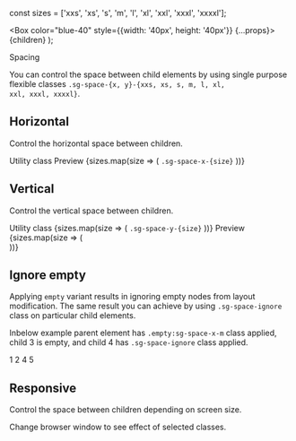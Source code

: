 const sizes = ['xxs', 'xs', 's', 'm', 'l', 'xl', 'xxl', 'xxxl', 'xxxxl'];

  <Box color="blue-40" style={{width: '40px', height: '40px'}} {...props}>
    {children}
  </Box>
);

<Meta title="Utilities/Spacing" />

<PageHeader type="utility">Spacing</PageHeader>

You can control the space between child elements by using single purpose flexible classes <code>.sg-space-{x, y}-{xxs, xs, s, m, l, xl, xxl, xxxl, xxxxl}</code>.

## Horizontal

Control the horizontal space between children.

<StoryVariantTable>
  <thead>
    <tr>
      <td>
        <Headline
          extraBold
          transform="uppercase"
          as="span"
          color="text-gray-60"
          size="xsmall"
        >
          Utility class
        </Headline>
      </td>
      <td>
        <Headline
          extraBold
          transform="uppercase"
          as="span"
          color="text-gray-60"
          size="xsmall"
        >
          Preview
        </Headline>
      </td>
    </tr>
  </thead>
  <tbody>
    {sizes.map(size => (
      <tr key={size}>
        <td>
          <code>.sg-space-x-{size}</code>
        </td>
        <td>
          <Flex className={`sg-space-x-${size}`}>
            <BlueBox />
            <BlueBox />
          </Flex>
        </td>
      </tr>
    ))}
  </tbody>
</StoryVariantTable>

## Vertical

Control the vertical space between children.

<div style={{overflowX: 'scroll', maxWidth: '100%'}}>
  <StoryVariantTable>
    <tr>
      <td
        style={{
          'writing-mode': 'vertical-lr',
          transform: 'scale(-1)',
        }}
      >
        <Headline
          extraBold
          transform="uppercase"
          as="span"
          color="text-gray-60"
          size="xsmall"
        >
          Utility class
        </Headline>
      </td>
      {sizes.map(size => (
        <td
          key={size}
          style={{
            'writing-mode': 'vertical-lr',
            transform: 'scale(-1)',
          }}
        >
          <code>.sg-space-y-{size}</code>
        </td>
      ))}
    </tr>
    <tr>
      <td
        style={{
          'writing-mode': 'vertical-lr',
          transform: 'scale(-1)',
          'text-align': 'right',
        }}
      >
        <Headline
          extraBold
          transform="uppercase"
          as="span"
          color="text-gray-60"
          size="xsmall"
        >
          Preview
        </Headline>
      </td>
      {sizes.map(size => (
        <td key={size} style={{verticalAlign: 'top'}}>
          <div className={`sg-space-y-${size}`}>
            <BlueBox />
            <BlueBox />
          </div>
        </td>
      ))}
    </tr>
  </StoryVariantTable>
</div>

## Ignore empty

Applying <code>empty</code> variant results in ignoring empty nodes from layout modification. The same result you can achieve by using <code>.sg-space-ignore</code> class on particular child elements.

Inbelow example parent element has <code>.empty:sg-space-x-m</code> class applied, child 3 is empty, and child 4 has <code>.sg-space-ignore</code> class applied.

<Flex className="empty:sg-space-x-m">
  <BlueBox>1</BlueBox>
  <BlueBox>2</BlueBox>
  <BlueBox></BlueBox>
  <BlueBox className="sg-space-ignore">4</BlueBox>
  <BlueBox>5</BlueBox>
</Flex>

## Responsive

Control the space between children depending on screen size.

Change browser window to see effect of selected classes.

<Flex className="sg-space-x-s md:sg-space-x-xl lg:sg-space-x-xxxl">
  <BlueBox />
  <BlueBox />
  <BlueBox />
</Flex>
